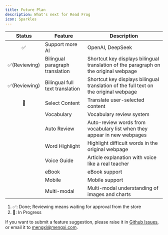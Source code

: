 ```yaml
---
title: Future Plan
description: What's next for Read Frog
icon: Sparkles
---
```


|    Status     | Feature                         | Description                                                                          |
| :-----------: | ------------------------------- | ------------------------------------------------------------------------------------ |
|      ✅       | Support more AI                 | OpenAI, DeepSeek                                                                     |
| ✅(Reviewing) | Bilingual paragraph translation | Shortcut key displays bilingual translation of the paragraph on the original webpage |
| ✅(Reviewing) | Bilingual full text translation | Shortcut key displays bilingual translation of the full text on the original webpage |
|      🚧       | Select Content                  | Translate user-selected content                                                      |
|               | Vocabulary                      | Vocabulary review system                                                             |
|               | Auto Review                     | Auto-review words from vocabulary list when they appear in new webpages              |
|               | Word Highlight                  | Highlight difficult words in the original webpage                                    |
|               | Voice Guide                     | Article explanation with voice like a real teacher                                   |
|               | eBook                           | eBook support                                                                        |
|               | Mobile                          | Mobile support                                                                       |
|               | Multi-modal                     | Multi-modal understanding of images and charts                                       |

1. ✅: Done; Reviewing means waiting for approval from the store
2. 🚧: In Progress

If you want to submit a feature suggestion, please raise it in [Github Issues](https://github.com/mengxi-ream/read-frog/issues), or email it to [mengxi@mengxi.com](mailto:mengxi@mengxi.work).
